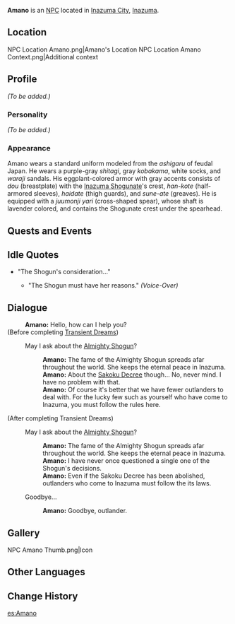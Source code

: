 {{Meta
<!-- REMOVE ANY LINE BELOW WHICH DOES NOT APPLY     -->
<!-- REMOVE THIS TEMPLATE AFTER ADDING MISSING INFO -->
|missing_NPC_profile  = yes
}}
{{Character Infobox
|type             = NPC
|image            = NPC Amano.png
|realname         = 
|region           = Inazuma
|affiliation      = Tenryou Commission
|title            = Doushin
|voiceEN          = 
|voiceCN          = 
|voiceJP          = 
|dialoguereward   = 
}}
'''Amano''' {{Lang|ja=天野}} is an [[NPC]] located in [[Inazuma City]], [[Inazuma]].

==Location==
<gallery hideaddbutton="true" captionalign="center">
NPC Location Amano.png|Amano's Location
NPC Location Amano Context.png|Additional context
</gallery>

==Profile==
<!--detailed story/lore information goes here-->
''(To be added.)''

===Personality===
''(To be added.)''

===Appearance===
Amano wears a standard uniform modeled from the ''ashigaru'' of feudal Japan. He wears a purple-gray ''shitagi'', gray ''kobakama'', white socks, and ''waraji'' sandals. His eggplant-colored armor with gray accents consists of ''dou'' (breastplate) with the [[Inazuma Shogunate]]'s crest, ''han-kote'' (half-armored sleeves), ''haidate'' (thigh guards), and ''sune-ate'' (greaves). He is equipped with a ''juumonji yari'' (cross-shaped spear), whose shaft is lavender colored, and contains the Shogunate crest under the spearhead.

==Quests and Events==
{{Quest Appearances}}

==Idle Quotes==
* "The Shogun's consideration..."
** {{A|VO Amano 01.ogg}} "The Shogun must have her reasons." ''(Voice-Over)''

==Dialogue==
{{Dialogue start}}
:'''Amano:''' Hello, how can I help you?
;(Before completing [[Transient Dreams]])
:{{DIcon}} May I ask about the [[Ei|Almighty Shogun]]?
::'''Amano:''' The fame of the Almighty Shogun spreads afar throughout the world. She keeps the eternal peace in Inazuma.
::'''Amano:''' About the [[Sakoku Decree]] though... No, never mind. I have no problem with that.
::'''Amano:''' Of course it's better that we have fewer outlanders to deal with. For the lucky few such as yourself who have come to Inazuma, you must follow the rules here.
;(After completing Transient Dreams)
:{{DIcon}} May I ask about the [[Ei|Almighty Shogun]]?
::'''Amano:''' The fame of the Almighty Shogun spreads afar throughout the world. She keeps the eternal peace in Inazuma.
::'''Amano:''' I have never once questioned a single one of the Shogun's decisions.
::'''Amano:''' Even if the Sakoku Decree has been abolished, outlanders who come to Inazuma must follow the its laws.
:{{DIcon}} Goodbye...
::'''Amano:''' Goodbye, outlander.
{{Dialogue end}}

==Gallery==
<gallery hideaddbutton="true" captionalign="center">
NPC Amano Thumb.png|Icon
</gallery>

==Other Languages==
{{Other Languages|default_hidden = 1
|en      = Amano
|zhs     = 天野
|zhs_rm  = Tiānyě
|zht     = 天野
|zht_rm  = Tiānyě
|ja      = 天野
|ja_rm   = Amano
|ko      = 아마노
|ko_rm   = Amano
|es      = Amano
|fr      = Amano
|ru      = Амано
|th      = Amano
|vi      = Amano
|de      = Amano
|id      = Amano
|pt      = Amano
}}

==Change History==
{{Change History|2.0}}
<!--
==References==
{{Reflist}}-->

[[es:Amano]]